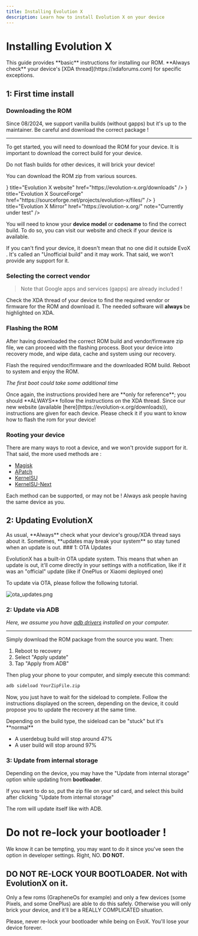 ```yaml
---
title: Installing Evolution X
description: Learn how to install Evolution X on your device
---
```



# Installing Evolution X

<Callout type="warning">
  This guide provides **basic** instructions for installing our ROM. **Always
  check** your device's [XDA thread](https://xdaforums.com) for specific
  exceptions.
</Callout>

## 1: First time install

### Downloading the ROM

Since 08/2024, we support vanilla builds (without gapps) but it's up to the maintainer. Be careful and download the correct package !

---

To get started, you will need to download the ROM for your device. It is important to download the correct build for your device.

<Callout type="error">
  Do not flash builds for other devices, it will brick your device!
</Callout>

You can download the ROM zip from various sources.

<Cards>
  <Cards.Card
    icon={
      <Image src="/icon.svg" alt="Evolution X logo" width={14} height={14} />
    }
    title="Evolution X website"
    href="https://evolution-x.org/downloads"
  />
  <Cards.Card
    icon={<img src="/favicons/sfav.svg" alt="sitefav" style={{ width: 20 }} />}
    title="Evolution X SourceForge"
    href="https://sourceforge.net/projects/evolution-x/files/"
  />
  <Cards.Card
    icon={
      <Image src="/icon.svg" alt="Evolution X logo" width={14} height={14} />
    }
    title="Evolution X Mirror"
    href="https://evolution-x.org/"
    note="Currently under test"
  />
</Cards>

You will need to know your **device model** or **codename** to find the correct build.
To do so, you can visit our website and check if your device is available.

<Callout type="info">
  If you can't find your device, it doesn't mean that no one did it outside EvoX
  . It's called an "Unofficial build" and it may work. That said, we won't
  provide any support for it.
</Callout>

### Selecting the correct vendor

> Note that Google apps and services (gapps) are already included !

Check the XDA thread of your device to find the required vendor or firmware for the ROM and download it.
The needed software will **always** be highlighted on XDA.

### Flashing the ROM

After having downloaded the correct ROM build and vendor/firmware zip file, we can proceed with the flashing process. Boot your device into recovery mode, and wipe data, cache and system using our recovery.

Flash the required vendor/firmware and the downloaded ROM build. Reboot to system and enjoy the ROM.

_The first boot could take some additional time_

<Callout type="warning">
  Once again, the instructions provided here are **only for reference**; you
  should **ALWAYS** follow the instructions on the XDA thread.
</Callout>

<Callout type="success">
  Since our new website (available [here](https://evolution-x.org/downloads)),
  instructions are given for each device. Please check it if you want to know
  how to flash the rom for your device!
</Callout>

### Rooting your device

There are many ways to root a device, and we won't provide support for it. That said, the more used methods are :

- [Magisk](https://github.com/topjohnwu/Magisk)
- [APatch](https://apatch.dev/)
- [KernelSU](https://kernelsu.org/)
- [KernelSU-Next](https://kernelsu-next.github.io/KernelSU-Next/)

<Callout type="info">
  Each method can be supported, or may not be ! Always ask people having the
  same device as you.
</Callout>

## 2: Updating EvolutionX

<Callout type="warning">
  As usual, **Always** check what your device's group/XDA thread says about it.
  Sometimes, **updates may break your system** so stay tuned when an update is
  out.
</Callout>
### 1: OTA Updates

EvolutionX has a built-in OTA update system. This means that when an update is out, it'll come directly in your settings with a notification, like if it was an "official" update (like if OnePlus or Xiaomi deployed one)

To update via OTA, please follow the following tutorial.

![ota_updates.png](/guides/ota_updates.png)

### 2: Update via ADB

_Here, we assume you have [adb drivers](https://www.xda-developers.com/install-adb-windows-macos-linux/) installed on your computer._

---

Simply download the ROM package from the source you want.
Then:

1. Reboot to recovery
2. Select "Apply update"
3. Tap "Apply from ADB"

Then plug your phone to your computer, and simply execute this command:

```bash
adb sideload YourZipFile.zip
```

Now, you just have to wait for the sideload to complete.
Follow the instructions displayed on the screen, depending on the device, it could propose you to update the recovery at the same time.

<Callout type="success">
  Depending on the build type, the sideload can be "stuck" but it's **normal**
  
- A userdebug build will stop around 47%
- A user build will stop around 97%

</Callout>

### 3: Update from internal storage

Depending on the device, you may have the "Update from internal storage" option while updating from **bootloader**.

If you want to do so, put the zip file on your sd card, and select this build after clicking "Update from internal storage"

The rom will update itself like with ADB.

# Do not re-lock your bootloader !

We know it can be tempting, you may want to do it since you've seen the option in developer settings.
Right, NO. **DO NOT.**

## DO NOT RE-LOCK YOUR BOOTLOADER. Not with EvolutionX on it.

Only a few roms (GrapheneOs for example) and only a few devices (some Pixels, and some OnePlus) are able to do this safely. Otherwise you will only brick your device, and it'll be a REALLY COMPLICATED situation.

<Callout type="error">
  Please, never re-lock your bootloader while being on EvoX. You'll lose your
  device forever.
</Callout>
